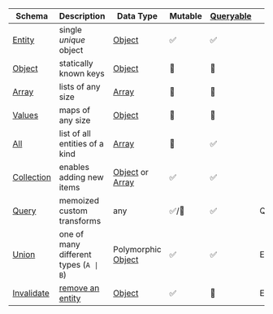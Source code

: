 | Schema                             | Description                                                                  | Data Type                                                                                                                                                                                            | Mutable | [Queryable](/rest/api/schema#queryable) | Of A      |
| ---------------------------------- | ---------------------------------------------------------------------------- | ---------------------------------------------------------------------------------------------------------------------------------------------------------------------------------------------------- | ------- | --------- | --------- |
| [Entity](/rest/api/Entity)         | single _unique_ object                                                       | [Object](https://developer.mozilla.org/en-US/docs/Web/JavaScript/Reference/Global_Objects/Object)                                                                                                    | ✅      | ✅        |           |
| [Object](/rest/api/Object)         | statically known keys                                                        | [Object](https://developer.mozilla.org/en-US/docs/Web/JavaScript/Reference/Global_Objects/Object)                                                                                                    | 🛑      | 🛑        |           |
| [Array](/rest/api/Array)           | lists of any size                                                            | [Array](https://developer.mozilla.org/en-US/docs/Web/JavaScript/Reference/Global_Objects/Array)                                                                                                      | 🛑      | 🛑        |           |
| [Values](/rest/api/Values)         | maps of any size                                                             | [Object](https://developer.mozilla.org/en-US/docs/Web/JavaScript/Reference/Global_Objects/Object)                                                                                                    | 🛑      | 🛑        |           |
| [All](/rest/api/All)               | list of all entities of a kind                                               | [Array](https://developer.mozilla.org/en-US/docs/Web/JavaScript/Reference/Global_Objects/Array)                                                                                                      | 🛑      | ✅        |           |
| [Collection](/rest/api/Collection) | enables adding new items                                                     | [Object](https://developer.mozilla.org/en-US/docs/Web/JavaScript/Reference/Global_Objects/Object) or [Array](https://developer.mozilla.org/en-US/docs/Web/JavaScript/Reference/Global_Objects/Array) | ✅      | ✅        |           |
| [Query](/rest/api/Query)           | memoized custom transforms                                                   | any                                                                                                                                                                                                  | ✅/🛑      | ✅        | Queryable |
| [Union](/rest/api/Union)           | one of many different types (`A \| B`)                                       | Polymorphic [Object](https://developer.mozilla.org/en-US/docs/Web/JavaScript/Reference/Global_Objects/Object)                                                                                        | ✅      | ✅        | Entity    |
| [Invalidate](/rest/api/Invalidate) | [remove an entity](../concepts/expiry-policy.md#any-endpoint-with-an-entity) | [Object](https://developer.mozilla.org/en-US/docs/Web/JavaScript/Reference/Global_Objects/Object)                                                                                                    | ✅      | 🛑        | Entity    |

